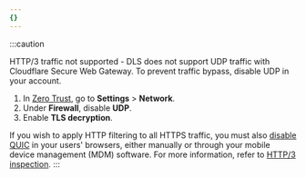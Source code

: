 ```yaml
---
{}
---
```


:::caution

HTTP/3 traffic not supported - DLS does not support UDP traffic with Cloudflare Secure Web Gateway. To prevent traffic bypass, disable UDP in your account.

1. In [Zero Trust](https://one.dash.cloudflare.com), go to **Settings** > **Network**.
2. Under **Firewall**, disable **UDP**.
3. Enable **TLS decryption**.

If you wish to apply HTTP filtering to all HTTPS traffic, you must also [disable QUIC](/cloudflare-one/policies/gateway/http-policies/http3/#prevent-inspection-bypass) in your users' browsers, either manually or through your mobile device management (MDM) software. For more information, refer to [HTTP/3 inspection](/cloudflare-one/policies/gateway/http-policies/http3/).
:::
